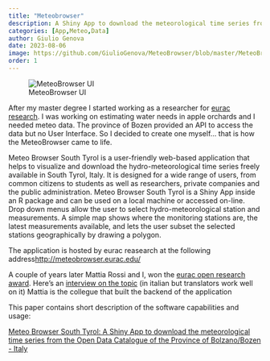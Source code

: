 ```yaml
---
title: "Meteobrowser"
description: A Shiny App to download the meteorological time series from the Open Data - Province of Bozen
categories: [App,Meteo,Data]
author: Giulio Genova
date: 2023-08-06
image: https://github.com/GiulioGenova/MeteoBrowser/blob/master/MeteoBrowser.PNG?raw=true
order: 1
---
```

![MeteoBrowser UI](https://github.com/GiulioGenova/MeteoBrowser/blob/master/MeteoBrowser.PNG?raw=true)

After my master degree I started working as a researcher for [eurac research](https://www.eurac.edu/en). I was working on estimating water needs in apple orchards and I needed meteo data. The province of Bozen provided an API to access the data but no User Interface. So I decided to create one myself... that is how the MeteoBrowser came to life.

Meteo Browser South Tyrol is a user-friendly web-based application that helps to visualize and download the hydro-meteorological time series freely available in South Tyrol, Italy. It is designed for a wide range of users, from common citizens to students as well as researchers, private companies and the public administration. Meteo Browser South Tyrol is a Shiny App inside an R package and can be used on a local machine or accessed on-line. Drop down menus allow the user to select hydro-meteorological station and measurements. A simple map shows where the monitoring stations are, the latest measurements available, and lets the user subset the selected stations geographically by drawing a polygon.

The application is hosted by eurac reasearch at the following address[http://meteobrowser.eurac.edu/](http://meteobrowser.eurac.edu/)

A couple of years later Mattia Rossi and I, won the [eurac open research award](https://www.eurac.edu/en/open-science/open-research/open-research-award-2023/open-research-award-2021). Here's an [interview on the topic](https://www.eurac.edu/it/magazine/quelli-che-l-excel-non-gli-basta-piu) (in italian but translators work well on it)
Mattia is the collegue that built the backend of the application 

This paper contains short description of the software capabilities and usage:

[Meteo Browser South Tyrol: A Shiny App to download the meteorological time series from the Open Data Catalogue of the Province of Bolzano/Bozen - Italy](https://riojournal.com/article/35894/)

<!-- ```{=html}
<iframe src="http://meteobrowser.eurac.edu" height="800" width="800" title="MeteoBrowser"></iframe>
``` -->